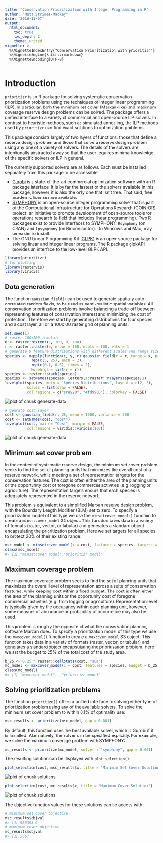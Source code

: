 ```yaml
---
title: "Conservation Prioritization with Integer Programming in R"
author: "Matt Strimas-Mackey"
date: "2016-11-07"
output:
  html_document:
    toc: true
    toc_depth: 2
    theme: united
vignette: >
  %\VignetteIndexEntry{"Conservation Prioritization with prioritizr"}
  %\VignetteEngine{knitr::rmarkdown}
  %\VignetteEncoding{UTF-8}
---
```




# Introduction

`prioritizr` is an R package for solving systematic conservation prioritization problems using the techniques of integer linear programming (ILP). In particular, both the minimum set cover (Marxan-like) and maximum coverage reserve design problems can be solved. The package offers a unified interface to a variety of commercial and open-source ILP solvers. In contrast to heuristic methods, such as simulated annealing, the ILP methods used by `prioritizr` can find exact solutions to optimization problems.

This package consists largely of two layers of functions: those that define a reserve design problem and those that solve a reserve design problem using any one of a variety of solvers. The details of the solvers are intentionally abstracted away so that the user requires minimal knowledge of the specific solvers or ILP in general.

The currently supported solvers are as follows. Each must be installed separately from this package to be accessible.

- [Gurobi](http://gurobi.com) is a state-of-the-art commercial optimization software with an R package interface. It is by far the fastest of the solvers available in this package, however, it is also the only one that isn't free. That said, free academic licenses are available.
- [SYMPHONY](https://projects.coin-or.org/SYMPHONY) is an open-source integer programming solver that is part of the Computational Infrastructure for Operations Research (COIN-OR) project, an initiative to promote development of open-source tools for operations research (a field that includes linear programming). Two R packages exist to provide interfaces to
SYMPHONY: `Rsymphony` (on CRAN) and `lpsymphony` (on Bioconductor). On Windows and Mac, \code{lpsymphony} may be easier to install.
- The GNU Linear Programming Kit ([GLPK](https://www.gnu.org/software/glpk/)) is an open-source package for solving linear and integer linear programs. The R package
glpkAPI provides an interface to the low-level GLPK API.


```r
library(prioritizr)
# for plotting
library(rasterVis)
library(viridis)
```

## Data generation

The function `gaussian_field()` can be used to generate spatially auto-correlated random fields, to be used as semi-realistic spatial variables. All conservation prioritization problems involve balancing a trade-off between representing features of conservation interest and minimizing the cost of protection. Therefore we start by generating distributions for four species and a cost layer, all on a 100x100 raster grid of planning units.


```r
set.seed(1)
# raster 100x100 template
e <- raster::extent(0, 100, 0, 100)
r <- raster::raster(e, nrows = 100, ncols = 100, vals = 1)
# generate 9 feature distributions with different scales and range sizes
species <- mapply(function(x, y, r) gaussian_field(r = r, range = x, prop = y),
            rep(c(5, 25), each = 2),
            rep(c(0.1, 0.5), times = 2),
            MoreArgs = list(r = r))
species <- raster::stack(species)
species <- setNames(species, letters[1:raster::nlayers(species)])
levelplot(species, main = 'Species Distributions', layout = c(2, 2),
          scales = list(draw = FALSE),
          col.regions = c("grey20", "#fd9900"), colorkey = FALSE)
```

<img src="figures/full_generate-data-1.png" title="plot of chunk generate-data" alt="plot of chunk generate-data" style="display: block; margin: auto;" />

```r
# genrate cost layer
cost <- gaussian_field(r, 20, mean = 1000, variance = 500)
cost <- setNames(cost, "cost")
levelplot(cost, main = "Cost", margin = FALSE,
          col.regions = viridis::viridis(100))
```

<img src="figures/full_generate-data-2.png" title="plot of chunk generate-data" alt="plot of chunk generate-data" style="display: block; margin: auto;" />

## Minimum set cover problem

In the context of systematic reserve design, the minimum set cover problem seeks to find the set of planning units that minimizes the overall cost of a reserve network, while meeting a set of representation targets for the conservation features. The cost is often either the area of the planning units or the opportunity cost of foregone commercial activities (e.g. logging or agriculture). The representation targets ensure that each species is adequately represented in the reserve network.

This problem is equivalent to a simplified Marxan reserve design problem,
with the Boundary Length Modifier (BLM) set to zero. To specify a prioritization model of this type we use the `minsetcover_model()` function to create a `minsetcover_model` S3 object. This function takes data in a variety of formats (raster, vector, or tabular) and generates a standard object encapsulating the prioritization problem. Here we set targets for all species to protect 20% of their existing range.


```r
msc_model <- minsetcover_model(x = cost, features = species, targets = 0.2)
class(msc_model)
#> [1] "minsetcover_model" "prioritizr_model"
```

## Maximum coverage problem

The maximum coverage problem seeks to find the set of planning units that maximizes the overall level of representation across a suite of conservation features, while keeping cost within a fixed budget. The cost is often either the area of the planning units or the opportunity cost of foregone commercial activities (e.g. from logging or agriculture). Representation level is typically given by the occupancy within each planning unit, however, some measure of abundance or probability of occurrence may also be used.

This problem is roughly the opposite of what the conservation planning software Marxan does. To specify a prioritization model of this type we use the `maxcover_model()` function to create a `maxcover_model` S3 object. This function takes data in a variety of formats (raster, vector, or tabular) and generates a standard object encapsulating the prioritization problem. Here we set the budget to 25% of the total cost of the study area.


```r
b_25 <- 0.25 * raster::cellStats(cost, "sum")
mc_model <- maxcover_model(x = cost, features = species, budget = b_25, targets = 0.2)
class(mc_model)
#> [1] "maxcover_model"   "prioritizr_model"
```

## Solving prioritization problems

The function `prioritize()` offers a unified interface to solving either type of prioritization problem using any of the available solvers. To solve the minimum set cover problem to within 0.1% of optimality use:


```r
msc_results <- prioritize(msc_model, gap = 0.001)
```

By default, this function uses the best available solver, which is Gurobi if it is installed. Alternatively, the solver can be specified explicitly. For example, we solve the maximum coverage problem with SYMPHONY:


```r
mc_results <- prioritize(mc_model, solver = "symphony", gap = 0.001)
```

The resulting solution can be displayed with `plot_selection()`:


```r
plot_selection(cost, msc_results$x, title = "Minimum Set Cover Solution")
```

<img src="figures/full_solutions-1.png" title="plot of chunk solutions" alt="plot of chunk solutions" style="display: block; margin: auto;" />

```r
plot_selection(cost, mc_results$x, title = "Maximum Cover Solution")
```

<img src="figures/full_solutions-2.png" title="plot of chunk solutions" alt="plot of chunk solutions" style="display: block; margin: auto;" />

The objective function values for these solutions can be access with:


```r
# minimum set cover objective
msc_results$objval
#> [1] 985393.9
# maximum cover objective
mc_results$objval
#> [1] 5667
```
